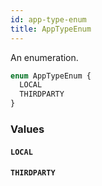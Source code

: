 ```yaml
---
id: app-type-enum
title: AppTypeEnum
---
```


An enumeration.

```graphql
enum AppTypeEnum {
  LOCAL
  THIRDPARTY
}
```

### Values

#### `LOCAL`

#### `THIRDPARTY`
